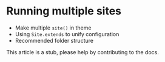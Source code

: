# Running multiple sites

- Make multiple `site()` in theme
- Using `Site.extends` to unify configuration
- Recommended folder structure

<Caution>
This article is a stub, please help by contributing to the docs.
</Caution>

